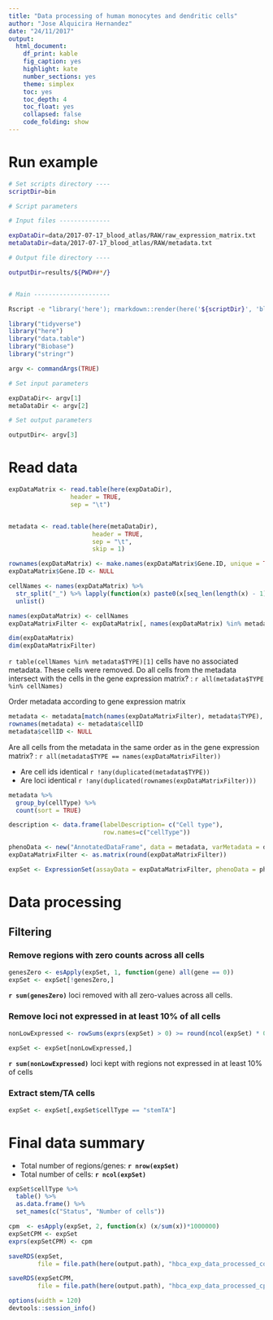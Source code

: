 ```yaml
---
title: "Data processing of human monocytes and dendritic cells"
author: "Jose Alquicira Hernandez"
date: "24/11/2017"
output:
  html_document:
    df_print: kable
    fig_caption: yes
    highlight: kate
    number_sections: yes
    theme: simplex
    toc: yes
    toc_depth: 4
    toc_float: yes
    collapsed: false
    code_folding: show
---
```


# Run example

```bash
# Set scripts directory ----
scriptDir=bin

# Script parameters

# Input files --------------

expDataDir=data/2017-07-17_blood_atlas/RAW/raw_expression_matrix.txt
metaDataDir=data/2017-07-17_blood_atlas/RAW/metadata.txt

# Output file directory ----

outputDir=results/${PWD##*/}


# Main ---------------------

Rscript -e "library('here'); rmarkdown::render(here('${scriptDir}', 'blood_atlas_processing.Rmd'), output_file = paste0('blood_atlas', '.html'), output_dir = here('${output_path}'))" ${expDataDir} ${metaDataDir} ${outputDir}
```

```r
library("tidyverse")
library("here")
library("data.table")
library("Biobase")
library("stringr")
```

```r
argv <- commandArgs(TRUE)

# Set input parameters

expDataDir<- argv[1]
metaDataDir <- argv[2]

# Set output parameters

outputDir<- argv[3]
```

# Read data

```r
expDataMatrix <- read.table(here(expDataDir),
                 header = TRUE,
                 sep = "\t")


metadata <- read.table(here(metaDataDir),
                       header = TRUE,
                       sep = "\t",
                       skip = 1)

rownames(expDataMatrix) <- make.names(expDataMatrix$Gene.ID, unique = TRUE)
expDataMatrix$Gene.ID <- NULL
```



```r
cellNames <- names(expDataMatrix) %>% 
  str_split("_") %>% lapply(function(x) paste0(x[seq_len(length(x) - 1)], collapse = "_")) %>% 
  unlist()

names(expDataMatrix) <- cellNames
expDataMatrixFilter <- expDataMatrix[, names(expDataMatrix) %in% metadata$TYPE]

dim(expDataMatrix)
dim(expDataMatrixFilter)
```

`r table(cellNames %in% metadata$TYPE)[1]` cells have no associated metadata. These cells were removed.
Do all cells from the metadata intersect with the cells in the gene expression matrix? : `r all(metadata$TYPE %in% cellNames)`

Order metadata according to gene expression matrix

```r
metadata <- metadata[match(names(expDataMatrixFilter), metadata$TYPE), ]
rownames(metadata) <- metadata$cellID
metadata$cellID <- NULL
```
Are all cells from the metadata in the same order as in the gene expression matrix? : `r all(metadata$TYPE == names(expDataMatrixFilter))`



- Are cell ids identical `r !any(duplicated(metadata$TYPE))`
- Are loci identical `r !any(duplicated(rownames(expDataMatrixFilter)))`


```r
metadata %>% 
  group_by(cellType) %>% 
  count(sort = TRUE)
```



```r
description <- data.frame(labelDescription= c("Cell type"),
                          row.names=c("cellType"))

phenoData <- new("AnnotatedDataFrame", data = metadata, varMetadata = description)
expDataMatrixFilter <- as.matrix(round(expDataMatrixFilter))

expSet <- ExpressionSet(assayData = expDataMatrixFilter, phenoData = phenoData)
```


# Data processing

## Filtering

### Remove regions with zero counts across all cells


```r
genesZero <- esApply(expSet, 1, function(gene) all(gene == 0))
expSet <- expSet[!genesZero,]
```


**`r sum(genesZero)`** loci removed with all zero-values across all cells.



### Remove loci not expressed in at least 10% of all cells


```r
nonLowExpressed <- rowSums(exprs(expSet) > 0) >= round(ncol(expSet) * 0.1)

expSet <- expSet[nonLowExpressed,]
```

**`r sum(nonLowExpressed)`** loci kept with regions not expressed in at least 10% of cells


### Extract stem/TA cells

```r
expSet <- expSet[,expSet$cellType == "stemTA"]
```


# Final data summary

- Total number of regions/genes: **`r nrow(expSet)`**
- Total number of cells: **`r ncol(expSet)`**

```r
expSet$cellType %>% 
  table() %>% 
  as.data.frame() %>% 
  set_names(c("Status", "Number of cells"))
```


```r
cpm  <- esApply(expSet, 2, function(x) (x/sum(x))*1000000)
expSetCPM <- expSet
exprs(expSetCPM) <- cpm
```


```r
saveRDS(expSet, 
        file = file.path(here(output.path), "hbca_exp_data_processed_counts.RDS"))
```


```r
saveRDS(expSetCPM, 
        file = file.path(here(output.path), "hbca_exp_data_processed_cpm.RDS"))
```

```r
options(width = 120)
devtools::session_info()
```
